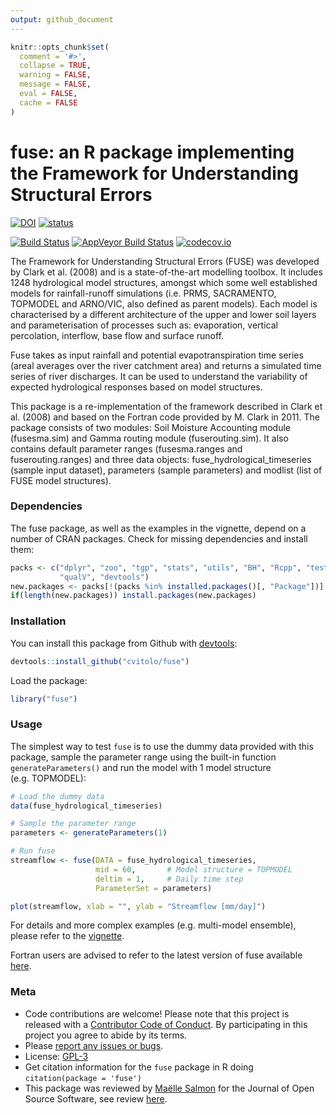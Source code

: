 ```yaml
---
output: github_document
---
```


<!-- Edit the README.Rmd only!!! The README.md is generated automatically. -->

```r
knitr::opts_chunk$set(
  comment = '#>',
  collapse = TRUE,
  warning = FALSE,
  message = FALSE,
  eval = FALSE,
  cache = FALSE
)
```

fuse: an R package implementing the Framework for Understanding Structural Errors
=================================================================================

[![DOI](https://zenodo.org/badge/67341718.svg)](https://zenodo.org/badge/latestdoi/67341718) [![status](http://joss.theoj.org/papers/392a55daada04a86f95eaa8da134a28d/status.svg)](http://joss.theoj.org/papers/392a55daada04a86f95eaa8da134a28d)

[![Build Status](https://travis-ci.org/cvitolo/fuse.svg)](https://travis-ci.org/cvitolo/fuse.svg?branch=master) [![AppVeyor Build Status](https://ci.appveyor.com/api/projects/status/github/cvitolo/fuse?branch=master&svg=true)](https://ci.appveyor.com/project/cvitolo/fuse) [![codecov.io](https://codecov.io/github/cvitolo/fuse/coverage.svg?branch=master)](https://codecov.io/github/cvitolo/fuse?branch=master)

The Framework for Understanding Structural Errors (FUSE) was developed by Clark et al. (2008) and is a state-of-the-art modelling toolbox. It includes 1248 hydrological model structures, amongst which some well established models for rainfall-runoff simulations (i.e. PRMS, SACRAMENTO, TOPMODEL and ARNO/VIC, also defined as parent models). Each model is characterised by a different architecture of the upper and lower soil layers and parameterisation of processes such as: evaporation, vertical percolation, interflow, base flow and surface runoff.

Fuse takes as input rainfall and potential evapotranspiration time series (areal averages over the river catchment area) and returns a simulated time series of river discharges. It can be used to understand the variability of expected hydrological responses based on model structures.

This package is a re-implementation of the framework described in Clark et al. (2008) and based on the Fortran code provided by M. Clark in 2011. The package consists of two modules: Soil Moisture Accounting module (fusesma.sim) and Gamma routing module (fuserouting.sim). It also contains default parameter ranges (fusesma.ranges and fuserouting.ranges) and three data objects: fuse\_hydrological\_timeseries (sample input dataset), parameters (sample parameters) and modlist (list of FUSE model structures).

### Dependencies

The fuse package, as well as the examples in the vignette, depend on a number of CRAN packages. Check for missing dependencies and install them:

```r
packs <- c("dplyr", "zoo", "tgp", "stats", "utils", "BH", "Rcpp", "testthat",
           "qualV", "devtools")
new.packages <- packs[!(packs %in% installed.packages()[, "Package"])]
if(length(new.packages)) install.packages(new.packages)
```

### Installation

You can install this package from Github with [devtools](https://github.com/hadley/devtools):

```r
devtools::install_github("cvitolo/fuse")
```

Load the package:

```r
library("fuse")
```

### Usage

The simplest way to test `fuse` is to use the dummy data provided with this package, sample the parameter range using the built-in function `generateParameters()` and run the model with 1 model structure (e.g. TOPMODEL):

```r
# Load the dummy data
data(fuse_hydrological_timeseries)

# Sample the parameter range
parameters <- generateParameters(1)

# Run fuse
streamflow <- fuse(DATA = fuse_hydrological_timeseries,
                   mid = 60,       # Model structure = TOPMODEL
                   deltim = 1,     # Daily time step
                   ParameterSet = parameters)

plot(streamflow, xlab = "", ylab = "Streamflow [mm/day]")
```

For details and more complex examples (e.g. multi-model ensemble), please refer to the [vignette](https://cvitolo.github.io/fuse/articles/fuse_vignette.html).

Fortran users are advised to refer to the latest version of fuse available [here](https://github.com/naddor/fuse).

### Meta

-   Code contributions are welcome! Please note that this project is released with a [Contributor Code of Conduct](CONDUCT.md). By participating in this project you agree to abide by its terms.
-   Please [report any issues or bugs](https://github.com/cvitolo/fuse/issues).
-   License: [GPL-3](https://opensource.org/licenses/GPL-3.0)
-   Get citation information for the `fuse` package in R doing `citation(package = 'fuse')`
-   This package was reviewed by [Maëlle Salmon](https://github.com/masalmon) for the Journal of Open Source Software, see review [here](https://github.com/openjournals/joss-reviews/issues/52).
